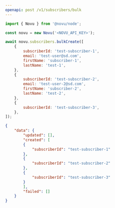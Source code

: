```yaml
---
openapi: post /v1/subscribers/bulk
---
```


<Snippet file="apikey-warning.mdx" />

<RequestExample>

```javascript Node.js
import { Novu } from '@novu/node';

const novu = new Novu('<NOVU_API_KEY>');

await novu.subscribers.bulkCreate([
    {
        subscriberId: 'test-subscriber-1',
        email: 'test-user@sd.com',
        firstName: 'subscriber-1',
        lastName: 'test-1',
    },
    {
        subscriberId: 'test-subscriber-2',
        email: 'test-user-2@sd.com',
        firstName: 'subscriber-2',
        lastName: 'test-2',
    },
    {
        subscriberId: 'test-subscriber-3',
    },
]);
```

</RequestExample>

<ResponseExample>

```json Response
{
    "data": {
        "updated": [],
        "created": [
        {
            "subscriberId": "test-subscriber-1"
        },
        {
            "subscriberId": "test-subscriber-2"
        },
        {
            "subscriberId": "test-subscriber-3"
        }
        ],
        "failed": []
    }
}
```

</ResponseExample>